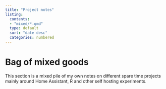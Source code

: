 ```yaml
---
title: "Project notes"
listing:
  contents:
  - "mixed/*.qmd"
  type: default
  sort: "date desc"
  categories: numbered
---
```


# Bag of mixed goods

This section is a mixed pile of my own notes on different spare time projects mainly around Home Assistant, R and other self hosting experiments.
